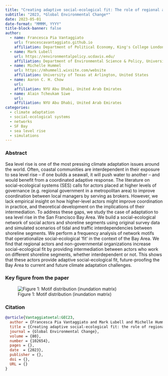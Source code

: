 ```yaml
---
title: "Creating adaptive social-ecological fit: The role of regional actors in the governance of Sea-level rise adaptation in San Francisco Bay"
subtitle: "2023, *Global Environmental Change*"
date: 2023-05-01
date-format: "MMMM, YYYY"
title-block-banner: false
author:
  - name: Francesca Pia Vantaggiato
    url: francescavantaggiato.github.io
    affiliation: Department of Political Economy, King's College London, United Kingdom
  - name: Mark Lubell
    url: https://environmentalpolicy.ucdavis.edu/
    affiliation: Department of Environmental Science & Policy, University of California Davis, United States
  - name: Michelle Hummel
    url: https://mhummel1.wixsite.com/website
    affiliation: University of Texas at Arlington, United States
  - name: Aaron C. H. Chow
    url: 
    affiliation: NYU Abu Dhabi, United Arab Emirates
  - name: Alain Tcheukam Siwe
    url: 
    affiliation: NYU Abu Dhabi, United Arab Emirates
categories: 
  - climate adaptation
  - social-ecological systems
  - networks
  - SF Bay
  - sea level rise
  - simulations
---
```


### Abstract

Sea level rise is one of the most pressing climate adaptation issues around the world. Often, coastal communities are interdependent in their exposure to sea level rise -- if one builds a seawall, it will push water to another -- and would benefit from a coordinated adaptive response. The literature on social-ecological systems (SES) calls for actors placed at higher levels of governance (e.g. regional government in a metropolitan area) to improve coordination between local managers by serving as brokers. However, we lack empirical insight on how higher-level actors might improve coordination in practice, and theoretical development on the implications of their intermediation. To address these gaps, we study the case of adaptation to sea level rise in the San Francisco Bay Area. We build a social-ecological network of social actors and shoreline segments using original survey data and simulated scenarios of tidal and traffic interdependencies between shoreline segments. We perform a frequency analysis of network motifs that operationalize social-ecological 'fit' in the context of the Bay Area. We find that regional actors and non-governmental organizations increase social-ecological fit by providing intermediation between actors who work on different shoreline segments, whether interdependent or not. This shows that these actors provide adaptive social-ecological fit, future-proofing the Bay Area to current and future climate adaptation challenges.

### Key figure from the paper

![Figure 1: Motif distribution (inundation matrix)](GEC_2023_img.jpg)

### Citation

``` bibtex
@article{Vantaggiatoetal:GEC23, 
  author = {Francesca Pia Vantaggiato and Mark Lubell and Michelle Hummel and Aaron C. H. Chow and Alain Tcheukam Siwe},
  title = {Creating adaptive social-ecological fit: the role of regional actors in the governance of Sea-level Rise Adaptation in San Francisco Bay.},
  journal = {Global Environmental Change},
  volume = {80},
  number = {102654},
  pages = {},
  date  = {2023},
  publisher = {},
  doi = {},
  URL = {}
}
```

